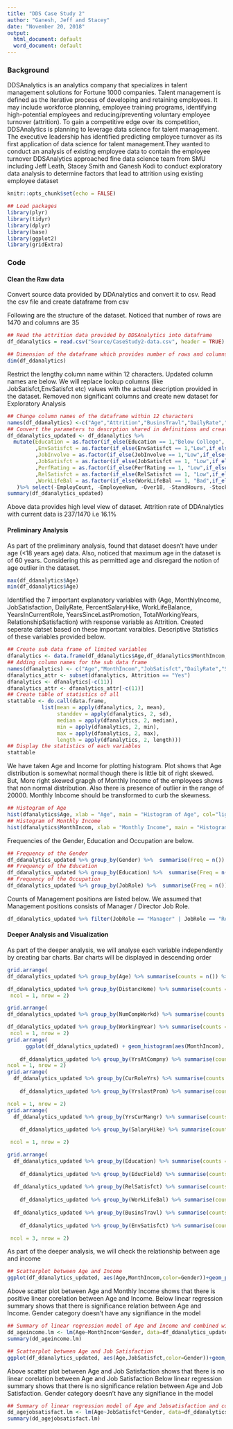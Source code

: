---
title: "DDS Case Study 2"
author: "Ganesh, Jeff and Stacey"
date: "November 20, 2018"
output:
  html_document: default
  word_document: default
---

### Background
DDSAnalytics is an analytics company that specializes in talent management solutions for Fortune 1000 companies. Talent management is defined as the iterative process of developing and retaining employees. It may include workforce planning, employee training programs, identifying high-potential employees and reducing/preventing voluntary employee turnover (attrition). To gain a competitive edge over its competition, DDSAnalytics is planning to leverage data science for talent management. The executive leadership has identified predicting employee turnover as its first application of data science for talent management.They wanted to conduct an analysis of existing employee data to contain the employee turnover
DDSAnalytics approached fine data science team from SMU including Jeff Leath, Stacey Smith and Ganesh Kodi to conduct exploratory data analysis to determine factors that lead to attrition using existing employee dataset
```{r setup, include=FALSE}
knitr::opts_chunk$set(echo = FALSE)

## Load packages
library(plyr)
library(tidyr)
library(dplyr)
library(base)
library(ggplot2)
library(gridExtra)


```

### Code 
#### Clean the Raw data 
Convert source data provided by DDAnalytics and convert it to csv. 
Read the csv file and create dataframe from csv

Following are the structure of the dataset. 
Noticed that number of rows are 1470 and columns are 35

```{r ddanalytics summary, echo=TRUE}
## Read the attrition data provided by DDSAnalytics into dataframe
df_ddanalytics = read.csv("Source/CaseStudy2-data.csv", header = TRUE)

## Dimension of the dataframe which provides number of rows and columns
dim(df_ddanalytics)

```

Restrict the lengthy column name within 12 characters. Updated column names are 
below. We will replace lookup columns (like JobSatisfct,EnvSatisfct etc) values with the actual description provided in the dataset. Removed non significant columns and create new dataset for Exploratory Analysis

```{r tidying ddanalytics, echo=TRUE}
## Change column names of the dataframe within 12 characters
names(df_ddanalytics) <-c("Age","Attrition","BusinsTravl","DailyRate","Department","DistancHome","Education","EducField","EmployCount","EmployeeNum","EnvSatisfct","Gender","HourlyRate","JobInvolve","JobLevel","JobRole", "JobSatisfct","MaritlStats","MonthIncom","MonthRate", "NumCompWorkd","Over18", "OverTime","SalaryHike","PerfRating","RelSatisfct","StandHours","StockOption","WorkingYear","LastYrTrain","WorkLifeBal","YrsAtCompny","CurRoleYrs","YrslastProm","YrsCurMangr")
## Convert the parameters to descrption shared in definitions and create new dataset
df_ddanalytics_updated <- df_ddanalytics %>%
  mutate(Education = as.factor(if_else(Education == 1,"Below College", if_else(Education == 2, "College", if_else(Education == 3, "Bachelor", if_else(Education == 4, "Master","Doctor")))))
         ,EnvSatisfct = as.factor(if_else(EnvSatisfct == 1,"Low",if_else(EnvSatisfct == 2, "Medium", if_else(EnvSatisfct == 3, "High", "Very High"))))
         ,JobInvolve = as.factor(if_else(JobInvolve == 1,"Low",if_else(JobInvolve == 2, "Medium",if_else(JobInvolve == 3, "High", "Very High"))))
         ,JobSatisfct = as.factor(if_else(JobSatisfct == 1, "Low",if_else(JobSatisfct == 2, "Medium",if_else(JobSatisfct == 3, "High","Very High"))))
         ,PerfRating = as.factor(if_else(PerfRating == 1, "Low",if_else(PerfRating == 2, "Good", if_else(PerfRating == 3, "Excellent", "Outstanding"))))
         ,RelSatisfct = as.factor(if_else(RelSatisfct == 1, "Low",if_else(RelSatisfct == 2, "Medium", if_else(RelSatisfct == 3, "High", "Very High"))))
         ,WorkLifeBal = as.factor(if_else(WorkLifeBal == 1, "Bad",if_else(WorkLifeBal == 2, "Good", if_else(WorkLifeBal == 3, "Better", "Best"))))
   )%>% select(-EmployCount, -EmployeeNum, -Over18, -StandHours, -StockOption, -JobLevel)
summary(df_ddanalytics_updated)
```

Above data provides high level view of dataset. Attrition rate of DDAnalytics with current data is 237/1470 i.e 16.1%

#### Preliminary Analysis
As part of the preliminary analysis, found that dataset doesn't have under age (<18 years age) data. Also, noticed that maximum age in the dataset is of 60 years. Considering this as permitted age and disregard the notion of age outlier in the dataset.
```{r ddanalytics prelim analysis, echo=TRUE}
max(df_ddanalytics$Age)
min(df_ddanalytics$Age)
```

Identified the 7 important explanatory variables with (Age, MonthlyIncome, JobSatisfaction, DailyRate, PercentSalaryHike, WorkLifeBalance, YearsInCurrentRole, YearsSinceLastPromotion, TotalWorkingYears, RelationshipSatisfaction) with response variable as Attrition. 
Created seperate datset based on these important varaibles.  Descriptive Statistics of these variables provided below.

```{r ddanalytics descriptive total, echo=TRUE}
## Create sub data frame of limited variables
dfanalytics <- data.frame(df_ddanalytics$Age,df_ddanalytics$MonthIncom,df_ddanalytics$JobSatisfct,df_ddanalytics$DailyRate,df_ddanalytics$SalaryHike,df_ddanalytics$WorkLifeBal,df_ddanalytics$CurRoleYrs,df_ddanalytics$YrslastProm,df_ddanalytics$WorkingYear,df_ddanalytics$RelSatisfct, df_ddanalytics$Attrition)
## Adding column names for the sub data frame
names(dfanalytics) <- c("Age","MonthIncom","JobSatisfct","DailyRate","SalaryHike","WorkLifeBal","CurRoleYrs","YrslastProm","WorkingYear","RelSatisfct","Attrition")
dfanalytics_attr <- subset(dfanalytics, Attrition == "Yes")
dfanalytics <- dfanalytics[-c(11)]
dfanalytics_attr <- dfanalytics_attr[-c(11)]
## Create table of statistics of all
stattable <- do.call(data.frame, 
           list(mean = apply(dfanalytics, 2, mean),
                standdev = apply(dfanalytics, 2, sd),
                median = apply(dfanalytics, 2, median),
                min = apply(dfanalytics, 2, min),
                max = apply(dfanalytics, 2, max),
                length = apply(dfanalytics, 2, length)))
## Display the statistics of each variables
stattable
```

We have taken Age and Income for plotting histogram. Plot shows that Age distribution is somewhat normal though there is little bit of right skewed. But, More right skewed grapgh of Monthly Income of the employees shows that non normal distribution. Also there is presence of outlier in the range of 20000. Monthly Inbcome should be transformed to curb the skewness.

```{r histogram ddanalytics, echo=TRUE}
## Histogram of Age
hist(dfanalytics$Age, xlab = "Age", main = "Histogram of Age", col="lightgreen")
## Histogram of Monthly Income
hist(dfanalytics$MonthIncom, xlab = "Monthly Income", main = "Histogram of Monthly Income", col ="lightblue" )

```

Frequencies of the Gender, Education and Occupation are below.
```{r Frequency DDAnalytics, echo=TRUE}
## Frequency of the Gender
df_ddanalytics_updated %>% group_by(Gender) %>%  summarise(Freq = n()) 
## Frequency of the Education
df_ddanalytics_updated %>% group_by(Education) %>%  summarise(Freq = n()) 
## Frequency of the Occupation
df_ddanalytics_updated %>% group_by(JobRole) %>%  summarise(Freq = n()) 

```

Counts of Management positions are listed below. We assumed that Management positions consists of Manager / Director Job Role. 
```{r Management Count DDAnalytics Attrition, echo=TRUE}
df_ddanalytics_updated %>% filter(JobRole == "Manager" | JobRole == "Research Director" | JobRole == "Manufacturing Director"  ) %>% group_by(JobRole) %>%  summarise(Freq = n()) 
```

#### Deeper Analysis and Visualization
As part of the deeper analysis, we will analyse each variable independently by creating bar charts. Bar charts will be displayed in descending order
```{r ddanalytics updated deeper analysis, echo=TRUE, warning=FALSE}
grid.arrange(
df_ddanalytics_updated %>% group_by(Age) %>% summarise(counts = n()) %>% ggplot(aes(x = factor(Age,levels = Age[order(-counts)]), y = counts)) +xlab("Age") + geom_histogram(stat = 'identity', binwidth = 5,fill = "violet")+ theme(axis.text.x = element_text(angle = 90, hjust = 1)),

df_ddanalytics_updated %>% group_by(DistancHome) %>% summarise(counts = n()) %>%ggplot(aes(x = factor(DistancHome,levels = DistancHome[order(-counts)]), y = counts)) +xlab("Distance From Home") + geom_histogram(stat = 'identity', binwidth = 5,fill = "lightblue")+ theme(axis.text.x = element_text(angle = 90, hjust = 1)),
 ncol = 1, nrow = 2)

grid.arrange(
df_ddanalytics_updated %>% group_by(NumCompWorkd) %>% summarise(counts = n()) %>% ggplot(aes(x = factor(NumCompWorkd,levels = NumCompWorkd[order(-counts)]), y = counts)) +xlab("Number of companies worked") + geom_histogram(stat = 'identity', binwidth = 2,fill = "orange")+ theme(axis.text.x = element_text(angle = 90, hjust = 1)),

df_ddanalytics_updated %>% group_by(WorkingYear) %>% summarise(counts = n()) %>%ggplot(aes(x = factor(WorkingYear,levels = WorkingYear[order(-counts)]), y = counts)) +xlab("Total Working Years") + geom_histogram(stat = 'identity', binwidth = 4,fill = "lightgreen")+ theme(axis.text.x = element_text(angle = 90, hjust = 1)),  
 ncol = 1, nrow = 2)
grid.arrange(
      ggplot(df_ddanalytics_updated) + geom_histogram(aes(MonthIncom), binwidth = 1000, fill = "violet",col = "black")+xlab("Monthly Income") +theme(axis.text.x = element_text(angle = 90, hjust = 1)),
    
    df_ddanalytics_updated %>% group_by(YrsAtCompny) %>% summarise(counts = n()) %>%ggplot(aes(x = factor(YrsAtCompny,levels = YrsAtCompny[order(-counts)]), y = counts)) +xlab("Total Working Years") + geom_histogram(stat = 'identity', fill = "orange")+ theme(axis.text.x = element_text(angle = 90, hjust = 1)),
ncol = 1, nrow = 2)
grid.arrange(
  df_ddanalytics_updated %>% group_by(CurRoleYrs) %>% summarise(counts = n()) %>% ggplot(aes(x = factor(CurRoleYrs,levels = CurRoleYrs[order(-counts)]), y = counts)) +xlab("Years in Current Role") + geom_histogram(stat = 'identity', fill = "lightgreen")+ theme(axis.text.x = element_text(angle = 90, hjust = 1)),
    
    df_ddanalytics_updated %>% group_by(YrslastProm) %>% summarise(counts = n()) %>%ggplot(aes(x = factor(YrslastProm,levels = YrslastProm[order(-counts)]), y = counts)) +xlab("Years Since Last Promotion") + geom_histogram(stat = 'identity', fill = "lightblue")+ theme(axis.text.x = element_text(angle = 90, hjust = 1)),

ncol = 1, nrow = 2)
grid.arrange(
  df_ddanalytics_updated %>% group_by(YrsCurMangr) %>% summarise(counts = n()) %>% ggplot(aes(x = factor(YrsCurMangr,levels = YrsCurMangr[order(-counts)]), y = counts)) +xlab("Years with current manager") + geom_histogram(stat = 'identity', fill = "brown")+ theme(axis.text.x = element_text(angle = 90, hjust = 1)),
    
    df_ddanalytics_updated %>% group_by(SalaryHike) %>% summarise(counts = n()) %>%ggplot(aes(x = factor(SalaryHike,levels = SalaryHike[order(-counts)]), y = counts)) +xlab("Percent Salary Hike") + geom_histogram(stat = 'identity', fill = "yellow")+ theme(axis.text.x = element_text(angle = 90, hjust = 1)),

 ncol = 1, nrow = 2)

grid.arrange(
  df_ddanalytics_updated %>% group_by(Education) %>% summarise(counts = n()) %>% ggplot(aes(x = factor(Education,levels = Education[order(-counts)]), y = counts)) +xlab("Education") + geom_histogram(stat = 'identity', fill = "violet")+ theme(axis.text.x = element_text(angle = 90, hjust = 1)),
    
    df_ddanalytics_updated %>% group_by(EducField) %>% summarise(counts = n()) %>%ggplot(aes(x = factor(EducField,levels = EducField[order(-counts)]), y = counts)) +xlab("Education Field") + geom_histogram(stat = 'identity', fill = "lightblue")+ theme(axis.text.x = element_text(angle = 90, hjust = 1)),
  
  df_ddanalytics_updated %>% group_by(RelSatisfct) %>% summarise(counts = n()) %>% ggplot(aes(x = factor(RelSatisfct,levels = RelSatisfct[order(-counts)]), y = counts)) +xlab("Relationship Satisfaction") + geom_histogram(stat = 'identity', fill = "lightgreen")+ theme(axis.text.x = element_text(angle = 90, hjust = 1)),
    
    df_ddanalytics_updated %>% group_by(WorkLifeBal) %>% summarise(counts = n()) %>%ggplot(aes(x = factor(WorkLifeBal,levels = WorkLifeBal[order(-counts)]), y = counts)) +xlab("Work life Balance") + geom_histogram(stat = 'identity', fill = "orange")+ theme(axis.text.x = element_text(angle = 90, hjust = 1)),
  
  df_ddanalytics_updated %>% group_by(BusinsTravl) %>% summarise(counts = n()) %>% ggplot(aes(x = factor(BusinsTravl,levels = BusinsTravl[order(-counts)]), y = counts)) +xlab("Business Travel") + geom_histogram(stat = 'identity', fill = "red")+ theme(axis.text.x = element_text(angle = 90, hjust = 1)),
    
    df_ddanalytics_updated %>% group_by(EnvSatisfct) %>% summarise(counts = n()) %>%ggplot(aes(x = factor(EnvSatisfct,levels = EnvSatisfct[order(-counts)]), y = counts)) +xlab("Environment Satisfaction") + geom_histogram(stat = 'identity', fill = "yellow")+ theme(axis.text.x = element_text(angle = 90, hjust = 1)),

 ncol = 3, nrow = 2)
```

As part of the deeper analysis, we will check the relationship between age and income

```{r ddanalytics age and monthly histogram, echo=TRUE}

## Scatterplot between Age and Income 
ggplot(df_ddanalytics_updated, aes(Age,MonthIncom,color=Gender))+geom_point()+ggtitle("Relation of Age vs Monthly Income")+labs(x="Age", y="Income")

```
Above scatter plot between Age and Monthly Income shows that there is positive linear corelation between Age and Income. 
Below linear regression summary shows that there is significance relation between Age and Income. Gender category doesn't have any signifiance in the model

```{r ddanalytics age income summary, echo=TRUE}
## Summary of linear regression model of Age and Income and combined with Gender
dd_ageincome.lm <- lm(Age~MonthIncom*Gender, data=df_ddanalytics_updated)
summary(dd_ageincome.lm)

```

```{r ddanalytics age vs job satisfaction, echo=TRUE}
## Scatterplot between Age and Job Satisfaction 
ggplot(df_ddanalytics_updated, aes(Age,JobSatisfct,color=Gender))+geom_point()+ggtitle("Relation of Age vs Job Satisfaction")+labs(x="Age", y="Job Satisfaction")

```

Above scatter plot between Age and Job Satisfaction shows that there is no linear corelation between Age and Job Satisfaction 
Below linear regression summary shows that there is no significance relation between Age and Job Satisfaction. Gender category doesn't have any signifiance in the model

```{r ddanalytics age jobsatisafction summary, echo=TRUE}
## Summary of linear regression model of Age and Jobsatisfaction and combined with Gender
dd_agejobsatisfact.lm <- lm(Age~JobSatisfct*Gender, data=df_ddanalytics_updated)
summary(dd_agejobsatisfact.lm)

```